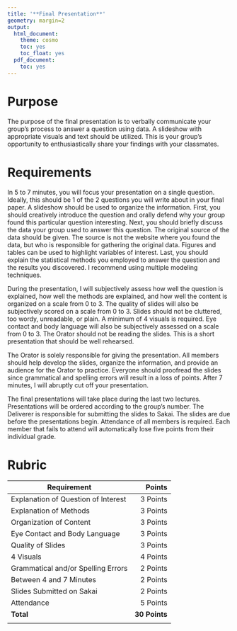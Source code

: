 ```yaml
---
title: '**Final Presentation**'
geometry: margin=2
output:
  html_document:
    theme: cosmo
    toc: yes
    toc_float: yes
  pdf_document:
    toc: yes
---
```


<style type="text/css">
.main-container {
  max-width: 300px;
  margin-left: auto;
  margin-right: auto;
}
</style>

# **Purpose**

The purpose of the final presentation is to verbally communicate your group's process to answer a question using data. A slideshow with appropriate visuals and text should be utilized. This is your group's opportunity to enthusiastically share your findings with your classmates.

# **Requirements**

In 5 to 7 minutes, you will focus your presentation on a single question. Ideally, this should be 1 of the 2 questions you will write about in your final paper. A slideshow should be used to organize the information. First, you should creatively introduce the question and orally defend why your group found this particular question interesting. Next, you should briefly discuss the data your group used to answer this question. The original source of the data should be given. The source is not the website where you found the data, but who is responsible for gathering the original data. Figures and tables can be used to highlight variables of interest. Last, you should explain the statistical methods you employed to answer the question and the results you discovered. I recommend using multiple modeling techniques.

During the presentation, I will subjectively assess how well the question is explained, how well the methods are explained, and how well the content is organized on a scale from 0 to 3. The quality of slides will also be subjectively scored on a scale from 0 to 3. Slides should not be cluttered, too wordy, unreadable, or plain. A minimum of 4 visuals is required. Eye contact and body language will also be subjectively assessed on a scale from 0 to 3. The Orator should not be reading the slides. This is a short presentation that should be well rehearsed.

The Orator is solely responsible for giving the presentation. All members should help develop the slides, organize the information, and provide an audience for the Orator to practice. Everyone should proofread the slides since grammatical and spelling errors will result in a loss of points. After 7 minutes, I will abruptly cut off your presentation.

The final presentations will take place during the last two lectures. Presentations will be ordered according to the group's number. The Deliverer is responsible for submitting the slides to Sakai. The slides are due before the presentations begin. Attendance of all members is required. Each member that fails to attend will automatically lose five points from their individual grade. 


# **Rubric**

|Requirement|Points|
|-------|------:|
|Explanation of Question of Interest|3 Points|
|Explanation of Methods|3 Points|
|Organization of Content|3 Points|
|Eye Contact and Body Language|3 Points|
|Quality of Slides|3 Points|
|4 Visuals|4 Points|
|Grammatical and/or Spelling Errors|2 Points|
|Between 4 and 7 Minutes|2 Points|
|Slides Submitted on Sakai|2 Points|
|Attendance| 5 Points|
|**Total**|**30 Points**|
|||
